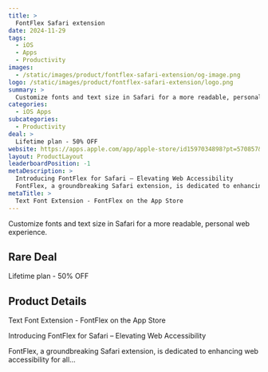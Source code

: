 ```yaml
---
title: >
  FontFlex Safari extension
date: 2024-11-29
tags:
  - iOS
  - Apps
  - Productivity
images:
  - /static/images/product/fontflex-safari-extension/og-image.png
logo: /static/images/product/fontflex-safari-extension/logo.png
summary: >
  Customize fonts and text size in Safari for a more readable, personal web experience.
categories:
  - iOS Apps
subcategories:
  - Productivity
deal: >
  Lifetime plan - 50% OFF
website: https://apps.apple.com/app/apple-store/id1597034898?pt=570857&ct=rarebigdeal&mt=8
layout: ProductLayout
leaderboardPosition: -1
metaDescription: >
  Introducing FontFlex for Safari – Elevating Web Accessibility
  FontFlex, a groundbreaking Safari extension, is dedicated to enhancing web accessibility for all…
metaTitle: >
  ‎Text Font Extension - FontFlex on the App Store
---
```

Customize fonts and text size in Safari for a more readable, personal web experience.

## Rare Deal

Lifetime plan - 50% OFF

## Product Details

‎Text Font Extension - FontFlex on the App Store

Introducing FontFlex for Safari – Elevating Web Accessibility

FontFlex, a groundbreaking Safari extension, is dedicated to enhancing web accessibility for all…
